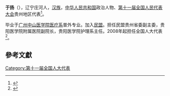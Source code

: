 '''于扬'''（{{bd|1953年||}}），辽宁庄河人，[[汉族|汉族]]，[[中华人民共和国|中华人民共和国]]政治人物、[[第十一届全国人民代表大会|第十一届全国人民代表大会]]贵州地区代表<ref>{{cite web|author=新华网|title=第十一届全国人大代表|url=http://news.xinhuanet.com/ziliao/2008-03/03/content_7708230.htm?node=36628|publisher=新华网|accessdate=2014-01-07|archive-date=2014-01-10|archive-url=https://web.archive.org/web/20140110211415/http://news.xinhuanet.com/ziliao/2008-03/03/content_7708230.htm?node=36628|dead-url=no}}</ref>。

毕业于[[广州中山医学院医疗系|广州中山医学院医疗系]]普外专业。加入[[民盟|民盟]]。担任民盟贵州省委副主委，贵阳医学院附属医院副院长，贵阳医学院护理系主任。2008年起担任全国人大代表<ref>{{cite news|title=全国人大代表信息-于扬|url=http://210.82.31.1:8084/delegate/viewDelegate.action?dbid=112266|accessdate=2013-04-05|newspaper=全国人大网|archive-url=https://web.archive.org/web/20140523230450/http://www.npc.gov.cn/delegate/viewDelegate.action?dbid=112266|archive-date=2014-05-23|dead-url=yes}}</ref>。

==參考文獻==
{{reflist}}
[[Category:第十一届全国人大代表|Category:第十一届全国人大代表]]